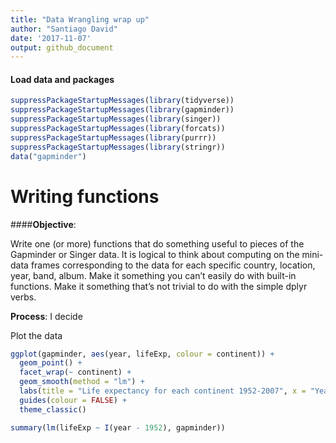 ```yaml
---
title: "Data Wrangling wrap up"
author: "Santiago David"
date: '2017-11-07'
output: github_document
---
```


#### Load data and packages
```r
suppressPackageStartupMessages(library(tidyverse))
suppressPackageStartupMessages(library(gapminder))
suppressPackageStartupMessages(library(singer))
suppressPackageStartupMessages(library(forcats))
suppressPackageStartupMessages(library(purrr))
suppressPackageStartupMessages(library(stringr))
data("gapminder")
```

# Writing functions

####**Objective**: 

Write one (or more) functions that do something useful to pieces of the Gapminder or Singer data. It is logical to think about computing on the mini-data frames corresponding to the data for each specific country, location, year, band, album. Make it something you can’t easily do with built-in functions. Make it something that’s not trivial to do with the simple dplyr verbs.

**Process**: I decide

Plot the data


```r
ggplot(gapminder, aes(year, lifeExp, colour = continent)) +
  geom_point() +
  facet_wrap(~ continent) +
  geom_smooth(method = "lm") +
  labs(title = "Life expectancy for each continent 1952-2007", x = "Years", y = "Life Expectancy (years)") +
  guides(colour = FALSE) +
  theme_classic() 
```

```r
summary(lm(lifeExp ~ I(year - 1952), gapminder))
```

